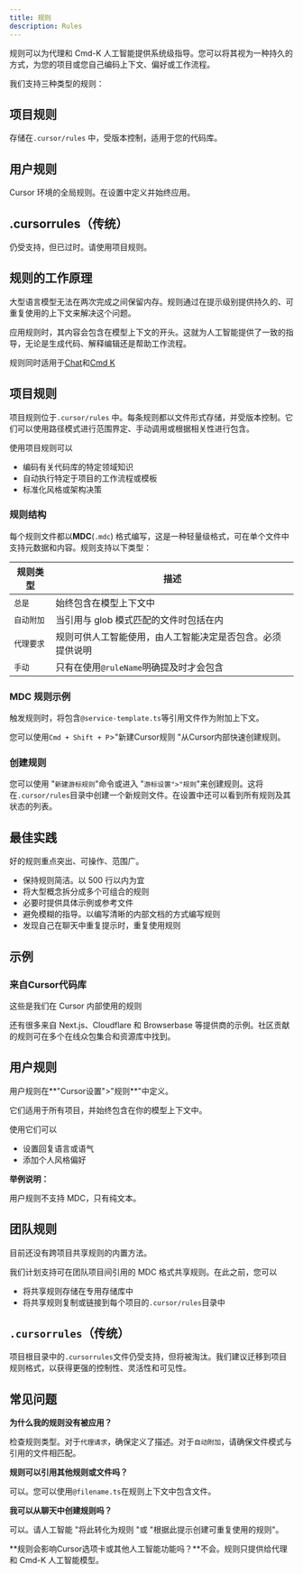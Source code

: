 ```yaml
---
title: 规则
description: Rules
---
```


 
规则可以为代理和 Cmd-K 人工智能提供系统级指导。您可以将其视为一种持久的方式，为您的项目或您自己编码上下文、偏好或工作流程。

我们支持三种类型的规则：

## 项目规则

存储在`.cursor/rules` 中，受版本控制，适用于您的代码库。

## 用户规则

Cursor 环境的全局规则。在设置中定义并始终应用。

## .cursorrules（传统）

仍受支持，但已过时。请使用项目规则。

## 规则的工作原理

大型语言模型无法在两次完成之间保留内存。规则通过在提示级别提供持久的、可重复使用的上下文来解决这个问题。

应用规则时，其内容会包含在模型上下文的开头。这就为人工智能提供了一致的指导，无论是生成代码、解释编辑还是帮助工作流程。

规则同时适用于[Chat](https://docs.cursor.com/chat/overview)和[Cmd K](https://docs.cursor.com/cmdk/overview)

## 项目规则

项目规则位于`.cursor/rules` 中。每条规则都以文件形式存储，并受版本控制。它们可以使用路径模式进行范围界定、手动调用或根据相关性进行包含。

使用项目规则可以

- 编码有关代码库的特定领域知识
- 自动执行特定于项目的工作流程或模板
- 标准化风格或架构决策

### 规则结构

每个规则文件都以**MDC**(`.mdc`) 格式编写，这是一种轻量级格式，可在单个文件中支持元数据和内容。规则支持以下类型：

| 规则类型 | 描述 |
| --- | --- |
| `总是` | 始终包含在模型上下文中 |
| `自动附加` | 当引用与 glob 模式匹配的文件时包括在内 |
| `代理要求` | 规则可供人工智能使用，由人工智能决定是否包含。必须提供说明 |
| `手动` | 只有在使用`@ruleName`明确提及时才会包含 |

### MDC 规则示例

触发规则时，将包含`@service-template.ts`等引用文件作为附加上下文。

您可以使用`Cmd + Shift + P`>"新建Cursor规则 "从Cursor内部快速创建规则。

### 创建规则

您可以使用 "`新建游标规则`"命令或进入 "`游标设置">"规则`"来创建规则。这将在`.cursor/rules`目录中创建一个新规则文件。在设置中还可以看到所有规则及其状态的列表。

## 最佳实践

好的规则重点突出、可操作、范围广。

- 保持规则简洁。以 500 行以内为宜
- 将大型概念拆分成多个可组合的规则
- 必要时提供具体示例或参考文件
- 避免模糊的指导。以编写清晰的内部文档的方式编写规则
- 发现自己在聊天中重复提示时，重复使用规则

## 示例

### 来自Cursor代码库

这些是我们在 Cursor 内部使用的规则

还有很多来自 Next.js、Cloudflare 和 Browserbase 等提供商的示例。社区贡献的规则可在多个在线众包集合和资源库中找到。

## 用户规则

用户规则在**"Cursor设置">"规则**"中定义。

它们适用于所有项目，并始终包含在你的模型上下文中。

使用它们可以

- 设置回复语言或语气
- 添加个人风格偏好

**举例说明：**

用户规则不支持 MDC，只有纯文本。

## 团队规则

目前还没有跨项目共享规则的内置方法。

我们计划支持可在团队项目间引用的 MDC 格式共享规则。在此之前，您可以

- 将共享规则存储在专用存储库中
- 将共享规则复制或链接到每个项目的`.cursor/rules`目录中

## `.cursorrules`（传统）

项目根目录中的`.cursorrules`文件仍受支持，但将被淘汰。我们建议迁移到项目规则格式，以获得更强的控制性、灵活性和可见性。

## 常见问题

**为什么我的规则没有被应用？**

检查规则类型。对于`代理请求`，确保定义了描述。对于`自动附加`，请确保文件模式与引用的文件相匹配。

**规则可以引用其他规则或文件吗？**

可以。您可以使用`@filename.ts`在规则上下文中包含文件。

**我可以从聊天中创建规则吗？**

可以。请人工智能 "将此转化为规则 "或 "根据此提示创建可重复使用的规则"。

**规则会影响Cursor选项卡或其他人工智能功能吗？**不会。规则只提供给代理和 Cmd-K 人工智能模型。